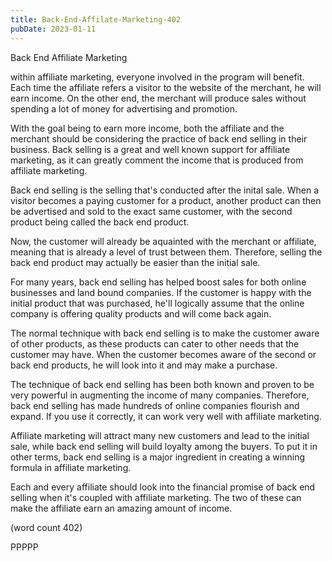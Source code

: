```yaml
---
title: Back-End-Affilate-Marketing-402
pubDate: 2023-01-11
---
```


Back End Affiliate Marketing

within affiliate marketing, everyone involved in the
program will benefit.  Each time the affiliate refers
a visitor to the website of the merchant, he will earn
income.  On the other end, the merchant will produce
sales without spending a lot of money for advertising
and promotion.

With the goal being to earn more income, both the
affiliate and the merchant should be considering the
practice of back end selling in their business.  Back
selling is a great and well known support for affiliate
marketing, as it can greatly comment the income that
is produced from affiliate marketing.

Back end selling is the selling that's conducted after
the inital sale.  When a visitor becomes a paying
customer for a product, another product can then be
advertised and sold to the exact same customer, with
the second product being called the back end product.

Now, the customer will already be aquainted with
the merchant or affiliate, meaning that is already 
a level of trust between them.  Therefore, selling 
the back end product may actually be easier than the
initial sale.

For many years, back end selling has helped boost
sales for both online businesses and land bound 
companies.  If the customer is happy with the initial
product that was purchased, he'll logically assume
that the online company is offering quality products
and will come back again.

The normal technique with back end selling is to 
make the customer aware of other products, as these
products can cater to other needs that the customer
may have.  When the customer becomes aware of 
the second or back end products, he will look into
it and may make a purchase.  

The technique of back end selling has been both 
known and proven to be very powerful in augmenting
the income of many companies.  Therefore, back end
selling has made hundreds of online companies 
flourish and expand.  If you use it correctly, 
it can work very well with affiliate marketing.

Affiliate marketing will attract many new customers
and lead to the initial sale, while back end
selling will build loyalty among the buyers.  To
put it in other terms, back end selling is a major
ingredient in creating a winning formula in 
affiliate marketing.

Each and every affiliate should look into the 
financial promise of back end selling when it's
coupled with affiliate marketing.  The two of 
these can make the affiliate earn an amazing amount
of income.

(word count 402)

PPPPP